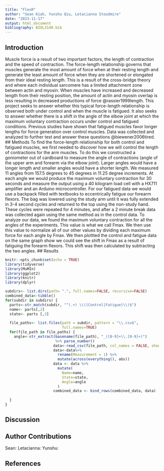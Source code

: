 ```yaml
---
title: "FlexR"
author: "Sean Kiah, Yunshu Qiu, Letacianna Stoudmire"
date: "2023-11-17"
output: html_document
bibliography: BIOL3140.bib
---
```

## Introduction
Muscle force is a result of two important factors, the length of contraction and the speed of contraction. The force-length relationship governs that muscles generate the most amount of force when at their resting length and generate the least amount of force when they are shortened or elongated from their ideal resting length. This is a result of the cross-bridge theory and where each individual sarcomere has a limited attachment zone between actin and myosin. When muscles have increased and decreased length from their resting position, the amount of actin and myosin overlap is less resulting in decreased productions of force @rassier1999length. This project seeks to answer whether this typical force-length relationship is observed both under control and when the muscle is fatigued. It also seeks to answer whether there is a shift in the angle of the elbow joint at which the maximum voluntary contraction occurs under control and fatigued conditions. Previous studies have shown that fatigued muscles favor longer lengths for force generation over control muscles. Data was collected and analyzed to further test and answer these questions @biewener2006tired.
## Methods
To find the force-length relationship for both control and fatigued muscles, we first needed to discover how we will control the length of contractions for the arm muscles. To do this we constructed a goniometer out of cardboard to measure the angle of contractions (angle of the upper arm and forearm via the elbow joint). Larger angles would have a longer length and smaller angles would have a shorter length. We measured 11 angles from 157.5 degrees to 45 degrees in 11.25 degree increments. At each angle we would produce the maximum voluntary contraction for 30 seconds and measure the output using a 40 kilogram load cell with a HX711 amplifier and an Arduino microcontroller. For our fatigued data we would use a backpack filled with textbooks to eccentrically fatigue our forearm flexors. The bag was lowered using the study arm until it was fully extended in 3-4 second cycles and returned to the top using the non-study hand. These cycles were repeated for 4 minutes, and after a 2 minute break data was collected again using the same method as in the control data. 
To analyze our data, we found the maximum voluntary contraction for all the angles of the experiments. This value is what we call Fmax. We then use this value to normalize all of our other values by dividing each maximum force for each angle by Fmax. We then plottted the control and fatigue data on the same graph show we could see the shift in Fmax as a result of fatiguing the forearm flexors. This shift was then calculated by subtracting the two angles. 
## Results

```r
knitr::opts_chunk$set(echo = TRUE)
library(tidyverse)
library(MuMIn)
library(ggplot2)
library(knitr)
library(dplyr)
```
```r
subdirs<- list.dirs(path= ".", full.names=FALSE, recursive=FALSE)
combined_data<-tibble()
for(subdir in subdirs) {
  parts<-str_match(subdir, "^(.+) \\((Control|Fatigue)\\)$")
  name<- parts[,2]
  state<- parts [,3]
  
  file_paths<- list.files(path = subdir, pattern = "\\.csv$",
                          full.names=TRUE)
  for(file_path in file_paths) {
    angle<-str_extract(basename(file_path), "_([0-9]+\\.[0-9]+)")
                       %>% parse_number()
                      data<-read_csv(file_path, col_names = FALSE, show_col_types = FALSE)
                      data<-data%>%
                        rename(Measurement = 1) %>%
                        mutate(across(everything(), abs))
                      data <- data %>%
                        mutate(
                          Name=name,
                          State=state,
                          Angle=angle
                        )
                      combined_data <- bind_rows(combined_data, data)
                        
  }
}
```

## Discussion


## Author Contributions
Sean:
Letacianna:
Yunshu:

## References




